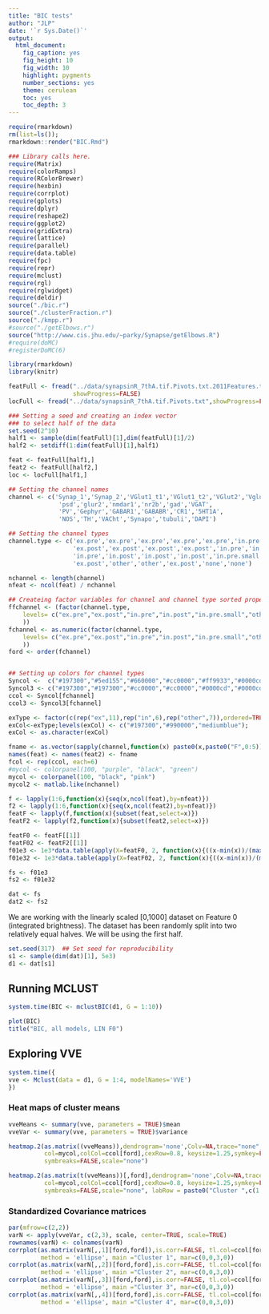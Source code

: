 ```yaml
---
title: "BIC tests"
author: "JLP"
date: '`r Sys.Date()`'
output:
  html_document:
    fig_caption: yes
    fig_height: 10
    fig_width: 10
    highlight: pygments
    number_sections: yes
    theme: cerulean
    toc: yes
    toc_depth: 3
---
```

```r
require(rmarkdown)
rm(list=ls()); 
rmarkdown::render("BIC.Rmd")
```

```r
### Library calls here.
require(Matrix)
require(colorRamps)
require(RColorBrewer)
require(hexbin)
require(corrplot)
require(gplots)
require(dplyr)
require(reshape2)
require(ggplot2)
require(gridExtra)
require(lattice)
require(parallel)
require(data.table)
require(fpc)
require(repr)
require(mclust)
require(rgl)
require(rglwidget)
require(deldir)
source("./bic.r")
source("./clusterFraction.r")
source("./kmpp.r")
#source("./getElbows.r")
source("http://www.cis.jhu.edu/~parky/Synapse/getElbows.R")
#require(doMC)
#registerDoMC(6)

library(rmarkdown)
library(knitr)
```

```r
featFull <- fread("../data/synapsinR_7thA.tif.Pivots.txt.2011Features.txt",
                  showProgress=FALSE)
locFull <- fread("../data/synapsinR_7thA.tif.Pivots.txt",showProgress=FALSE)

### Setting a seed and creating an index vector
### to select half of the data
set.seed(2^10)
half1 <- sample(dim(featFull)[1],dim(featFull)[1]/2)
half2 <- setdiff(1:dim(featFull)[1],half1)

feat <- featFull[half1,]
feat2 <- featFull[half2,]
loc <- locFull[half1,]

## Setting the channel names
channel <- c('Synap_1','Synap_2','VGlut1_t1','VGlut1_t2','VGlut2','Vglut3',
              'psd','glur2','nmdar1','nr2b','gad','VGAT',
              'PV','Gephyr','GABAR1','GABABR','CR1','5HT1A',
              'NOS','TH','VACht','Synapo','tubuli','DAPI')

## Setting the channel types
channel.type <- c('ex.pre','ex.pre','ex.pre','ex.pre','ex.pre','in.pre.small',
                  'ex.post','ex.post','ex.post','ex.post','in.pre','in.pre',
                  'in.pre','in.post','in.post','in.post','in.pre.small','other',
                  'ex.post','other','other','ex.post','none','none')

nchannel <- length(channel)
nfeat <- ncol(feat) / nchannel

## Createing factor variables for channel and channel type sorted properly
ffchannel <- (factor(channel.type,
    levels= c("ex.pre","ex.post","in.pre","in.post","in.pre.small","other","none")
    ))
fchannel <- as.numeric(factor(channel.type,
    levels= c("ex.pre","ex.post","in.pre","in.post","in.pre.small","other","none")
    ))
ford <- order(fchannel)


## Setting up colors for channel types
Syncol <-  c("#197300","#5ed155","#660000","#cc0000","#ff9933","#0000cd","#ffd700")
Syncol3 <- c("#197300","#197300","#cc0000","#cc0000","#0000cd","#0000cd","#0000cd")
ccol <- Syncol[fchannel]
ccol3 <- Syncol3[fchannel]

exType <- factor(c(rep("ex",11),rep("in",6),rep("other",7)),ordered=TRUE)
exCol<-exType;levels(exCol) <- c("#197300","#990000","mediumblue");
exCol <- as.character(exCol)

fname <- as.vector(sapply(channel,function(x) paste0(x,paste0("F",0:5))))
names(feat) <- names(feat2) <- fname
fcol <- rep(ccol, each=6)
#mycol <- colorpanel(100, "purple", "black", "green")
mycol <- colorpanel(100, "black", "pink")
mycol2 <- matlab.like(nchannel)

f <- lapply(1:6,function(x){seq(x,ncol(feat),by=nfeat)})
f2 <- lapply(1:6,function(x){seq(x,ncol(feat2),by=nfeat)})
featF <- lapply(f,function(x){subset(feat,select=x)})
featF2 <- lapply(f2,function(x){subset(feat2,select=x)})

featF0 <- featF[[1]]
featF02 <- featF2[[1]]
f01e3 <- 1e3*data.table(apply(X=featF0, 2, function(x){((x-min(x))/(max(x)-min(x)))}))
f01e32 <- 1e3*data.table(apply(X=featF02, 2, function(x){((x-min(x))/(max(x)-min(x)))}))

fs <- f01e3
fs2 <- f01e32

dat <- fs
dat2 <- fs2
```

We are working with the linearly scaled [0,1000] dataset on Feature 0
(integrated brightness). 
The dataset has been randomly split into two relatively equal halves. 
We will be using the first half. 

```r
set.seed(317)  ## Set seed for reproducibility 
s1 <- sample(dim(dat)[1], 5e3)
d1 <- dat[s1]
```

## Running MCLUST

```r
system.time(BIC <- mclustBIC(d1, G = 1:10))
```

```r
plot(BIC)
title("BIC, all models, LIN F0")
```


## Exploring VVE


```r
system.time({
vve <- Mclust(data = d1, G = 1:4, modelNames='VVE')
})
```

### Heat maps of cluster means
```r
vveMeans <- summary(vve, parameters = TRUE)$mean
vveVar <- summary(vve, parameters = TRUE)$variance

heatmap.2(as.matrix((vveMeans)),dendrogram='none',Colv=NA,trace="none", 
          col=mycol,colCol=ccol[ford],cexRow=0.8, keysize=1.25,symkey=FALSE,
          symbreaks=FALSE,scale="none") 

heatmap.2(as.matrix(t(vveMeans))[,ford],dendrogram='none',Colv=NA,trace="none",
          col=mycol,colCol=ccol[ford],cexRow=0.8, keysize=1.25,symkey=FALSE,
          symbreaks=FALSE,scale="none", labRow = paste0("Cluster ",c(1:4)))
```


### Standardized Covariance matrices
```r
par(mfrow=c(2,2))
varN <- apply(vveVar, c(2,3), scale, center=TRUE, scale=TRUE)
rownames(varN) <- colnames(varN)
corrplot(as.matrix(varN[,,1][ford,ford]),is.corr=FALSE, tl.col=ccol[ford],
         method = 'ellipse', main ="Cluster 1", mar=c(0,0,3,0))
corrplot(as.matrix(varN[,,2])[ford,ford],is.corr=FALSE, tl.col=ccol[ford],
         method = 'ellipse', main ="Cluster 2", mar=c(0,0,3,0))
corrplot(as.matrix(varN[,,3])[ford,ford],is.corr=FALSE, tl.col=ccol[ford],
         method = 'ellipse', main ="Cluster 3", mar=c(0,0,3,0))
corrplot(as.matrix(varN[,,4])[ford,ford],is.corr=FALSE, tl.col=ccol[ford],
         method = 'ellipse', main ="Cluster 4", mar=c(0,0,3,0))
```




